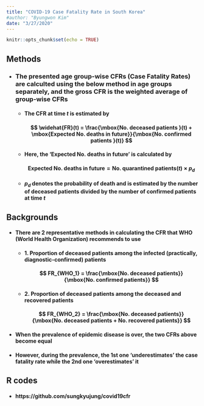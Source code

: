 ```yaml
---
title: "COVID-19 Case Fatality Rate in South Korea"
#author: "Byungwon Kim"
date: "3/27/2020"
---
```


```r
knitr::opts_chunk$set(echo = TRUE)
```

## Methods
  * ### The presented age group-wise CFRs (Case Fatality Rates) are calculted using the below method in age groups separately, and the gross CFR is the weighted average of group-wise CFRs
    + #### The CFR at time $t$ is estimated by
      #### $$ \widehat{FR}(t) = \frac{\mbox{No. deceased patients }(t) + \mbox{Expected No. deaths in future}}{\mbox{No. confirmed patients }(t)} $$
    + #### Here, the 'Expected No. deaths in future' is calculated by
      #### $$ \mbox{Expected No. deaths in future} = \mbox{No. quarantined patients} (t) \times p_d $$
    + #### $p_d$ denotes the probability of death and is estimated by the number of deceased patients divided by the number of confirmed patients at time $t$
 

## Backgrounds
  * #### There are 2 representative methods in calculating the CFR that WHO (World Health Organization) recommends to use
    + #### 1. Proportion of deceased patients among the infected (practically, diagnostic-confirmed) patients
    #### $$ FR_{WHO_1} = \frac{\mbox{No. deceased patients}}{\mbox{No. confirmed patients}} $$
    + #### 2. Proportion of deceased patients among the deceased and recovered patients
    #### $$ FR_{WHO_2} = \frac{\mbox{No. deceased patients}}{\mbox{No. deceased patients + No. recovered patients}} $$
  * #### When the prevalence of epidemic disease is over, the two CFRs above become equal
  * #### However, during the prevalence, the 1st one 'underestimates' the case fatality rate while the 2nd one 'overestimates' it

## R codes
  * #### https://github.com/sungkyujung/covid19cfr
